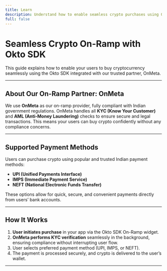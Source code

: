```yaml
---
title: Learn
description: Understand how to enable seamless crypto purchases using Okto SDK On-Ramp.
full: false
---
```


# Seamless Crypto On-Ramp with Okto SDK

This guide explains how to enable your users to buy cryptocurrency seamlessly using the Okto SDK integrated with our trusted partner, OnMeta.

---

## About Our On-Ramp Partner: OnMeta

We use **OnMeta** as our on-ramp provider, fully compliant with Indian government regulations. OnMeta handles all **KYC (Know Your Customer)** and **AML (Anti-Money Laundering)** checks to ensure secure and legal transactions. This means your users can buy crypto confidently without any compliance concerns.

---

## Supported Payment Methods

Users can purchase crypto using popular and trusted Indian payment methods:

- **UPI (Unified Payments Interface)**
- **IMPS (Immediate Payment Service)**
- **NEFT (National Electronic Funds Transfer)**

These options allow for quick, secure, and convenient payments directly from users’ bank accounts.

---

## How It Works

1. **User initiates purchase** in your app via the Okto SDK On-Ramp widget.
2. **OnMeta performs KYC verification** seamlessly in the background, ensuring compliance without interrupting user flow.
3. User selects preferred payment method (UPI, IMPS, or NEFT).
4. The payment is processed securely, and crypto is delivered to the user’s wallet.

---